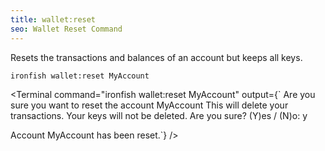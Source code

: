 ```yaml
---
title: wallet:reset
seo: Wallet Reset Command
---
```


Resets the transactions and balances of an account but keeps all keys.

```sh
ironfish wallet:reset MyAccount
```

<Terminal command="ironfish wallet:reset MyAccount"
  output={`
Are you sure you want to reset the account MyAccount
This will delete your transactions.
Your keys will not be deleted.
Are you sure? (Y)es / (N)o: y

Account MyAccount has been reset.`}
/>
